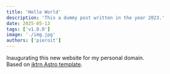 ```yaml
---
title: 'Hello World'
description: 'This a dummy post written in the year 2023.'
date: 2025-05-13
tags: ['v1.0.0']
image: './img.jpg'
authors: ['pieroit']
---
```


Inaugurating this new website for my personal domain.  
Based on [jktrn Astro template](https://github.com/jktrn/astro-erudite).
